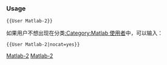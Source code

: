 {{Userbox-level
| level = 2a
| id = [[Matlab]]
| info = 这个用户能'''[[:Category:Matlab-2 使用者|一般地]]'''使用'''[[:Category:Matlab 使用者|Matlab]]'''語言。
| usercategory = Matlab-2 使用者
| nocat = {{{nocat|}}}
}}<noinclude>[[Category:程式用戶框模板|Matlab-2]]

{{brClear}}
=== Usage ===

<tt><nowiki>{{User Matlab-2}}</nowiki></tt>

如果用户不想出现在分类[[:Category:Matlab 使用者]]中，可以输入：

<tt><nowiki>{{User Matlab-2|nocat=yes}}</nowiki></tt>

[[Category:程式用戶框模板|Matlab-2]]
</noinclude>